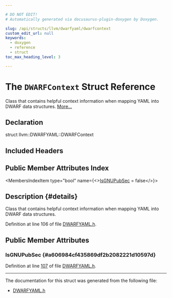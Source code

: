 ```yaml
---

# DO NOT EDIT!
# Automatically generated via docusaurus-plugin-doxygen by Doxygen.

slug: /api/structs/llvm/dwarfyaml/dwarfcontext
custom_edit_url: null
keywords:
  - doxygen
  - reference
  - struct
toc_max_heading_level: 3

---
```





# The `DWARFContext` Struct Reference

<DoxygenPage pluginConfig={pluginConfig}>

Class that contains helpful context information when mapping YAML into DWARF data structures. <a href="#details">More...</a>

## Declaration

<CodeBlock>struct llvm::DWARFYAML::DWARFContext</CodeBlock>

## Included Headers

<IncludesList>
<IncludesListItem
  filePath="llvm/ObjectYAML/DWARFYAML.h"
  permalink="/docs/api/files/include/include/llvm/include/llvm/objectyaml/dwarfyaml-h"
  isLocal="true" />
</IncludesList>

## Public Member Attributes Index

<MembersIndex>

<MembersIndexItem
  type="bool"
  name={<><a href="#a606984cf435869df2b2082221d10597d">IsGNUPubSec</a> = false</>}>
</MembersIndexItem>

</MembersIndex>

## Description {#details}

Class that contains helpful context information when mapping YAML into DWARF data structures.

Definition at line 106 of file <a href="/docs/api/files/include/include/llvm/include/llvm/objectyaml/dwarfyaml-h">DWARFYAML.h</a>.

<SectionDefinition>

## Public Member Attributes

### IsGNUPubSec {#a606984cf435869df2b2082221d10597d}

<MemberDefinition
  prototype="bool llvm::DWARFYAML::DWARFContext::IsGNUPubSec = false">

Definition at line <a href="/docs/api/files/include/include/llvm/include/llvm/objectyaml/dwarfyaml-h/#l00107">107</a> of file <a href="/docs/api/files/include/include/llvm/include/llvm/objectyaml/dwarfyaml-h">DWARFYAML.h</a>.
</MemberDefinition>

</SectionDefinition>

<hr/>

The documentation for this struct was generated from the following file:

<ul>
<li><a href="/docs/api/files/include/include/llvm/include/llvm/objectyaml/dwarfyaml-h">DWARFYAML.h</a></li>
</ul>

</DoxygenPage>
